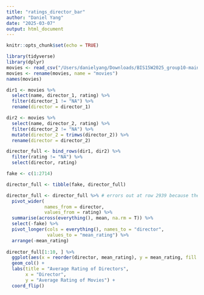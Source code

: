 ```yaml
---
title: "ratings_director_bar"
author: "Daniel Yang"
date: "2025-03-07"
output: html_document
---
```


```r
knitr::opts_chunk$set(echo = TRUE)
```

```r
library(tidyverse)
library(dplyr)
movies <- read_csv("/Users/danielyang/Downloads/BIS15W2025_group10-main/data/tv_only.csv")
movies <- rename(movies, name = "movies")
names(movies)
```

```r
dir1 <- movies %>% 
  select(name, director_1, rating) %>% 
  filter(director_1 != "NA") %>% 
  rename(director = director_1)

dir2 <- movies %>% 
  select(name, director_2, rating) %>% 
  filter(director_2 != "NA") %>% 
  mutate(director_2 = trimws(director_2)) %>% 
  rename(director = director_2)

director_full <- bind_rows(dir1, dir2) %>% 
  filter(rating != "NA") %>% 
  select(director, rating)

fake <- c(1:2714)

director_full <- tibble(fake, director_full)

director_full <- director_full %>% # errors out at row 2939 because there are multiple entries with the same movie and director that have different ratings
  pivot_wider(
              names_from = director,
              values_from = rating) %>% 
  summarise(across(everything(), mean, na.rm = T)) %>% 
  select(-fake) %>% 
  pivot_longer(cols = everything(), names_to = "director",
               values_to = "mean_rating") %>% 
  arrange(-mean_rating) 
  
director_full[1:10, ] %>% 
  ggplot(aes(x = reorder(director, mean_rating), y = mean_rating, fill = director)) +
  geom_col() +
  labs(title = "Average Rating of Directors",
       x = "Director",
       y = "Average Rating of Movies") +
  coord_flip()

```

